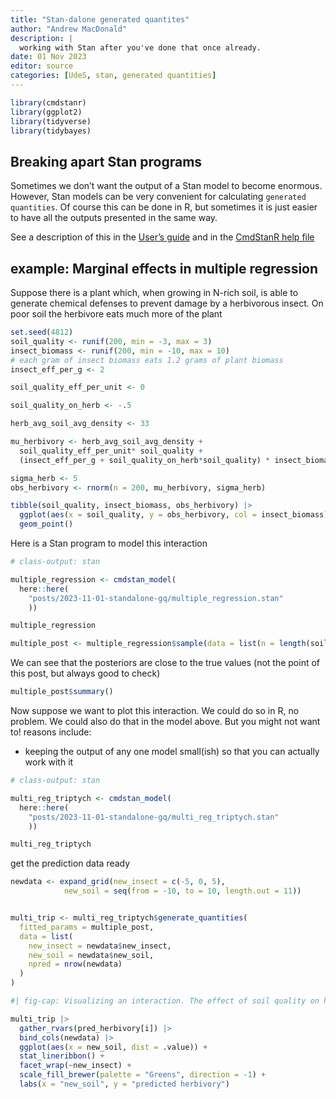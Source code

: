 ```yaml
---
title: "Stan-dalone generated quantites"
author: "Andrew MacDonald"
description: |
  working with Stan after you've done that once already.
date: 01 Nov 2023
editor: source
categories: [UdeS, stan, generated quantities]
---
```


```r
library(cmdstanr)
library(ggplot2)
library(tidyverse)
library(tidybayes)
```

## Breaking apart Stan programs

Sometimes we don't want the output of a Stan model to become enormous. 
However, Stan models can be very convenient for calculating `generated quantities`. 
Of course this can be done in R, but sometimes it is just easier to have all the outputs presented in the same way.

See a description of this in the [User's guide](https://mc-stan.org/docs/cmdstan-guide/standalone-generate-quantities.html) and in the [CmdStanR help file](https://mc-stan.org/cmdstanr/reference/model-method-generate-quantities.html)


## example: Marginal effects in multiple regression

Suppose there is a plant which, when growing in N-rich soil, is able to generate chemical defenses to prevent damage by a herbivorous insect. On poor soil the herbivore eats much more of the plant

```r
set.seed(4812)
soil_quality <- runif(200, min = -3, max = 3)
insect_biomass <- runif(200, min = -10, max = 10)
# each gram of insect biomass eats 1.2 grams of plant biomass
insect_eff_per_g <- 2

soil_quality_eff_per_unit <- 0

soil_quality_on_herb <- -.5

herb_avg_soil_avg_density <- 33

mu_herbivory <- herb_avg_soil_avg_density + 
  soil_quality_eff_per_unit* soil_quality + 
  (insect_eff_per_g + soil_quality_on_herb*soil_quality) * insect_biomass 

sigma_herb <- 5
obs_herbivory <- rnorm(n = 200, mu_herbivory, sigma_herb)

tibble(soil_quality, insect_biomass, obs_herbivory) |> 
  ggplot(aes(x = soil_quality, y = obs_herbivory, col = insect_biomass)) + 
  geom_point()
```

Here is a Stan program to model this interaction

```r
# class-output: stan

multiple_regression <- cmdstan_model(
  here::here(
    "posts/2023-11-01-standalone-gq/multiple_regression.stan"
    ))

multiple_regression
```

```r
multiple_post <- multiple_regression$sample(data = list(n = length(soil_quality), soil = soil_quality, insects = insect_biomass, herbivory = obs_herbivory), parallel_chains = 2, refresh = 0)
```

We can see that the posteriors are close to the true values (not the point of this post, but always good to check)

```r
multiple_post$summary()
```

Now suppose we want to plot this interaction. We could do so in R, no problem. We could also do that in the model above. But you might not want to! reasons include:

* keeping the output of any one model small(ish) so that you can actually work with it


```r
# class-output: stan

multi_reg_triptych <- cmdstan_model(
  here::here(
    "posts/2023-11-01-standalone-gq/multi_reg_triptych.stan"
    ))

multi_reg_triptych
```

get the prediction data ready

```r
newdata <- expand_grid(new_insect = c(-5, 0, 5),
            new_soil = seq(from = -10, to = 10, length.out = 11))


multi_trip <- multi_reg_triptych$generate_quantities(
  fitted_params = multiple_post,
  data = list(
    new_insect = newdata$new_insect,
    new_soil = newdata$new_soil,
    npred = nrow(newdata)
  )
)
```


```r
#| fig-cap: Visualizing an interaction. The effect of soil quality on herbivory varies with herbivore biomass (in a very pretend, make-believe example).

multi_trip |> 
  gather_rvars(pred_herbivory[i]) |> 
  bind_cols(newdata) |> 
  ggplot(aes(x = new_soil, dist = .value)) + 
  stat_lineribbon() + 
  facet_wrap(~new_insect) + 
  scale_fill_brewer(palette = "Greens", direction = -1) + 
  labs(x = "new_soil", y = "predicted herbivory")
```


